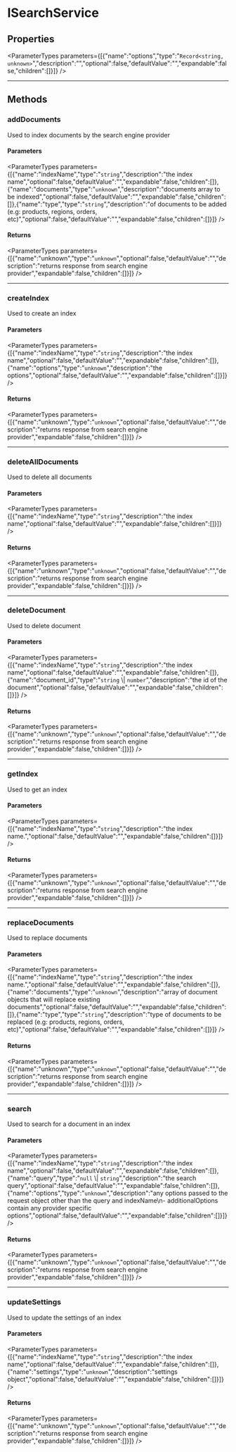 
# ISearchService

## Properties

<ParameterTypes parameters={[{"name":"options","type":"`Record<string, unknown>`","description":"","optional":false,"defaultValue":"","expandable":false,"children":[]}]} />

___

## Methods

### addDocuments

Used to index documents by the search engine provider

#### Parameters

<ParameterTypes parameters={[{"name":"indexName","type":"`string`","description":"the index name","optional":false,"defaultValue":"","expandable":false,"children":[]},{"name":"documents","type":"`unknown`","description":"documents array to be indexed","optional":false,"defaultValue":"","expandable":false,"children":[]},{"name":"type","type":"`string`","description":"of documents to be added (e.g: products, regions, orders, etc)","optional":false,"defaultValue":"","expandable":false,"children":[]}]} />

#### Returns

<ParameterTypes parameters={[{"name":"unknown","type":"`unknown`","optional":false,"defaultValue":"","description":"returns response from search engine provider","expandable":false,"children":[]}]} />

___

### createIndex

Used to create an index

#### Parameters

<ParameterTypes parameters={[{"name":"indexName","type":"`string`","description":"the index name","optional":false,"defaultValue":"","expandable":false,"children":[]},{"name":"options","type":"`unknown`","description":"the options","optional":false,"defaultValue":"","expandable":false,"children":[]}]} />

#### Returns

<ParameterTypes parameters={[{"name":"unknown","type":"`unknown`","optional":false,"defaultValue":"","description":"returns response from search engine provider","expandable":false,"children":[]}]} />

___

### deleteAllDocuments

Used to delete all documents

#### Parameters

<ParameterTypes parameters={[{"name":"indexName","type":"`string`","description":"the index name","optional":false,"defaultValue":"","expandable":false,"children":[]}]} />

#### Returns

<ParameterTypes parameters={[{"name":"unknown","type":"`unknown`","optional":false,"defaultValue":"","description":"returns response from search engine provider","expandable":false,"children":[]}]} />

___

### deleteDocument

Used to delete document

#### Parameters

<ParameterTypes parameters={[{"name":"indexName","type":"`string`","description":"the index name","optional":false,"defaultValue":"","expandable":false,"children":[]},{"name":"document_id","type":"`string` \\| `number`","description":"the id of the document","optional":false,"defaultValue":"","expandable":false,"children":[]}]} />

#### Returns

<ParameterTypes parameters={[{"name":"unknown","type":"`unknown`","optional":false,"defaultValue":"","description":"returns response from search engine provider","expandable":false,"children":[]}]} />

___

### getIndex

Used to get an index

#### Parameters

<ParameterTypes parameters={[{"name":"indexName","type":"`string`","description":"the index name.","optional":false,"defaultValue":"","expandable":false,"children":[]}]} />

#### Returns

<ParameterTypes parameters={[{"name":"unknown","type":"`unknown`","optional":false,"defaultValue":"","description":"returns response from search engine provider","expandable":false,"children":[]}]} />

___

### replaceDocuments

Used to replace documents

#### Parameters

<ParameterTypes parameters={[{"name":"indexName","type":"`string`","description":"the index name.","optional":false,"defaultValue":"","expandable":false,"children":[]},{"name":"documents","type":"`unknown`","description":"array of document objects that will replace existing documents","optional":false,"defaultValue":"","expandable":false,"children":[]},{"name":"type","type":"`string`","description":"type of documents to be replaced (e.g: products, regions, orders, etc)","optional":false,"defaultValue":"","expandable":false,"children":[]}]} />

#### Returns

<ParameterTypes parameters={[{"name":"unknown","type":"`unknown`","optional":false,"defaultValue":"","description":"returns response from search engine provider","expandable":false,"children":[]}]} />

___

### search

Used to search for a document in an index

#### Parameters

<ParameterTypes parameters={[{"name":"indexName","type":"`string`","description":"the index name","optional":false,"defaultValue":"","expandable":false,"children":[]},{"name":"query","type":"`null` \\| `string`","description":"the search query","optional":false,"defaultValue":"","expandable":false,"children":[]},{"name":"options","type":"`unknown`","description":"any options passed to the request object other than the query and indexName\n- additionalOptions contain any provider specific options","optional":false,"defaultValue":"","expandable":false,"children":[]}]} />

#### Returns

<ParameterTypes parameters={[{"name":"unknown","type":"`unknown`","optional":false,"defaultValue":"","description":"returns response from search engine provider","expandable":false,"children":[]}]} />

___

### updateSettings

Used to update the settings of an index

#### Parameters

<ParameterTypes parameters={[{"name":"indexName","type":"`string`","description":"the index name","optional":false,"defaultValue":"","expandable":false,"children":[]},{"name":"settings","type":"`unknown`","description":"settings object","optional":false,"defaultValue":"","expandable":false,"children":[]}]} />

#### Returns

<ParameterTypes parameters={[{"name":"unknown","type":"`unknown`","optional":false,"defaultValue":"","description":"returns response from search engine provider","expandable":false,"children":[]}]} />
